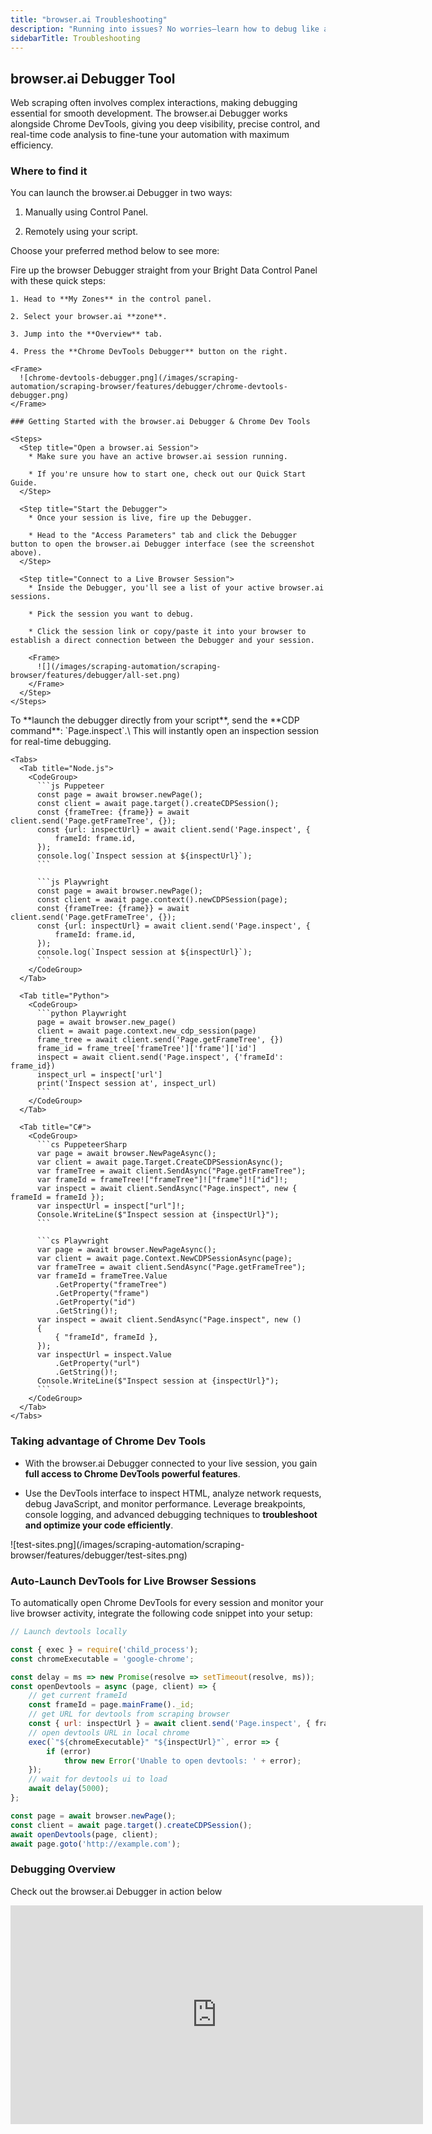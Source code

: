 ```yaml
---
title: "browser.ai Troubleshooting"
description: "Running into issues? No worries—learn how to debug like a pro, decode error messages, and fine-tune your scraping setup using Chrome DevTools. Master troubleshooting techniques to keep your automation smooth and efficient."
sidebarTitle: Troubleshooting
---
```


## browser.ai Debugger Tool

Web scraping often involves complex interactions, making debugging essential for smooth development. The browser.ai Debugger works alongside Chrome DevTools, giving you deep visibility, precise control, and real-time code analysis to fine-tune your automation with maximum efficiency.

### Where to find it

You can launch the browser.ai Debugger in two ways:

1. Manually using Control Panel.

2. Remotely using your script.

Choose your preferred method below to see more:

<Tabs>
  <Tab title="Manually">
    Fire up the browser Debugger straight from your Bright Data Control Panel with these quick steps:

    1. Head to **My Zones** in the control panel.

    2. Select your browser.ai **zone**.

    3. Jump into the **Overview** tab.

    4. Press the **Chrome DevTools Debugger** button on the right.

    <Frame>
      ![chrome-devtools-debugger.png](/images/scraping-automation/scraping-browser/features/debugger/chrome-devtools-debugger.png)
    </Frame>

    ### Getting Started with the browser.ai Debugger & Chrome Dev Tools

    <Steps>
      <Step title="Open a browser.ai Session">
        * Make sure you have an active browser.ai session running.

        * If you're unsure how to start one, check out our Quick Start Guide.
      </Step>

      <Step title="Start the Debugger">
        * Once your session is live, fire up the Debugger.

        * Head to the "Access Parameters" tab and click the Debugger button to open the browser.ai Debugger interface (see the screenshot above).
      </Step>

      <Step title="Connect to a Live Browser Session">
        * Inside the Debugger, you'll see a list of your active browser.ai sessions.

        * Pick the session you want to debug.

        * Click the session link or copy/paste it into your browser to establish a direct connection between the Debugger and your session.

        <Frame>
          ![](/images/scraping-automation/scraping-browser/features/debugger/all-set.png)
        </Frame>
      </Step>
    </Steps>
  </Tab>

  <Tab title="Remotely">
    To **launch the debugger directly from your script**, send the **CDP command**: `Page.inspect`.\
    This will instantly open an inspection session for real-time debugging.

    <Tabs>
      <Tab title="Node.js">
        <CodeGroup>
          ```js Puppeteer
          const page = await browser.newPage();
          const client = await page.target().createCDPSession();
          const {frameTree: {frame}} = await client.send('Page.getFrameTree', {});
          const {url: inspectUrl} = await client.send('Page.inspect', {
              frameId: frame.id,
          });
          console.log(`Inspect session at ${inspectUrl}`);
          ```

          ```js Playwright
          const page = await browser.newPage();
          const client = await page.context().newCDPSession(page);
          const {frameTree: {frame}} = await client.send('Page.getFrameTree', {});
          const {url: inspectUrl} = await client.send('Page.inspect', {
              frameId: frame.id,
          });
          console.log(`Inspect session at ${inspectUrl}`);
          ```
        </CodeGroup>
      </Tab>

      <Tab title="Python">
        <CodeGroup>
          ```python Playwright
          page = await browser.new_page()
          client = await page.context.new_cdp_session(page)
          frame_tree = await client.send('Page.getFrameTree', {})
          frame_id = frame_tree['frameTree']['frame']['id']
          inspect = await client.send('Page.inspect', {'frameId': frame_id})
          inspect_url = inspect['url']
          print('Inspect session at', inspect_url)
          ```
        </CodeGroup>
      </Tab>

      <Tab title="C#">
        <CodeGroup>
          ```cs PuppeteerSharp
          var page = await browser.NewPageAsync();
          var client = await page.Target.CreateCDPSessionAsync();
          var frameTree = await client.SendAsync("Page.getFrameTree");
          var frameId = frameTree!["frameTree"]!["frame"]!["id"]!;
          var inspect = await client.SendAsync("Page.inspect", new { frameId = frameId });
          var inspectUrl = inspect["url"]!;
          Console.WriteLine($"Inspect session at {inspectUrl}");
          ```

          ```cs Playwright
          var page = await browser.NewPageAsync();
          var client = await page.Context.NewCDPSessionAsync(page);
          var frameTree = await client.SendAsync("Page.getFrameTree");
          var frameId = frameTree.Value
              .GetProperty("frameTree")
              .GetProperty("frame")
              .GetProperty("id")
              .GetString()!;
          var inspect = await client.SendAsync("Page.inspect", new ()
          {
              { "frameId", frameId },
          });
          var inspectUrl = inspect.Value
              .GetProperty("url")
              .GetString()!;
          Console.WriteLine($"Inspect session at {inspectUrl}");
          ```
        </CodeGroup>
      </Tab>
    </Tabs>
  </Tab>
</Tabs>

### Taking advantage of Chrome Dev Tools

* With the browser.ai Debugger connected to your live session, you gain **full access to Chrome DevTools powerful features**.

* Use the DevTools interface to inspect HTML, analyze network requests, debug JavaScript, and monitor performance. Leverage breakpoints, console logging, and advanced debugging techniques to **troubleshoot and optimize your code efficiently**.

<Frame>
  ![test-sites.png](/images/scraping-automation/scraping-browser/features/debugger/test-sites.png)
</Frame>

### Auto-Launch DevTools for Live Browser Sessions

To automatically open Chrome DevTools for every session and monitor your live browser activity, integrate the following code snippet into your setup:

```js NodeJS - Puppeteer
// Launch devtools locally

const { exec } = require('child_process');
const chromeExecutable = 'google-chrome';

const delay = ms => new Promise(resolve => setTimeout(resolve, ms));
const openDevtools = async (page, client) => {
    // get current frameId
    const frameId = page.mainFrame()._id;
    // get URL for devtools from scraping browser
    const { url: inspectUrl } = await client.send('Page.inspect', { frameId });
    // open devtools URL in local chrome
    exec(`"${chromeExecutable}" "${inspectUrl}"`, error => {
        if (error)
            throw new Error('Unable to open devtools: ' + error);
    });
    // wait for devtools ui to load
    await delay(5000);
};

const page = await browser.newPage();
const client = await page.target().createCDPSession();
await openDevtools(page, client);
await page.goto('http://example.com');
```

### Debugging Overview

Check out the browser.ai Debugger in action below

<Frame>
  <iframe width="660" height="350" src="https://www.youtube.com/embed/68Kom7tS-QY" title="Debugger Walkthrough" frameborder="0" allow="accelerometer; autoplay; clipboard-write; encrypted-media; gyroscope; picture-in-picture" allowfullscreen />
</Frame>

## Error codes

Explore some of the common error codes you may encounter and their potential causes below:

| Error Code | Meaning                                 | What can you do about it?                                                                                                     |
| ---------- | --------------------------------------- | ----------------------------------------------------------------------------------------------------------------------------- |
| `407`      | An issue with the remote browser's port | Check your remote browser's port . The correct port for browser.ai is 9222 by default, or 9515 if using Selenium.       |
| `403`      | Authentication Error                    | Verify your username and password , and ensure you're using the correct "Browser API" zone from the browser.ai control panel |
| `503`      | Service Unavailable                     | We're currently scaling browsers to meet demand. Try reconnecting in 1 minute.                                                |

## FAQs

For any questions about browser.ai visit our [frequently asked questions](/general/faqs) page.

## How To

Find out more about the [common library navigational functions](/scraping-automation/scraping-browser/code-examples) and examples for browser automation and specifically for browser.ai.